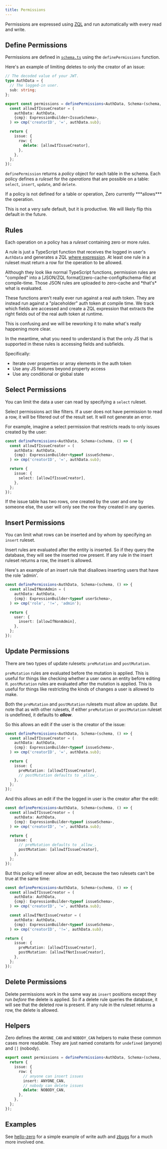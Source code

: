 ```yaml
---
title: Permissions
---
```


Permissions are expressed using [ZQL](reading-data) and run automatically with every read and write.

## Define Permissions

Permissions are defined in [`schema.ts`](/docs/zero-schema) using the `definePermissions` function.

Here's an example of limiting deletes to only the creator of an issue:

```ts
// The decoded value of your JWT.
type AuthData = {
  // The logged-in user.
  sub: string;
};

export const permissions = definePermissions<AuthData, Schema>(schema, () => {
  const allowIfIssueCreator = (
    authData: AuthData,
    {cmp}: ExpressionBuilder<IssueSchema>,
  ) => cmp('creatorID', '=', authData.sub);

  return {
    issue: {
      row: {
        delete: [allowIfIssueCreator],
      },
    },
  };
});
```

`definePermission` returns a _policy_ object for each table in the schema. Each policy defines a _ruleset_ for the _operations_ that are possible on a table: `select`, `insert`, `update`, and `delete`.

<Note type="danger">
If a policy is not defined for a table or operation, Zero currently ***allows*** the operation.

This is not a very safe default, but it is productive. We will likely flip this default in the future.

</Note>

## Rules

Each operation on a policy has a _ruleset_ containing zero or more _rules_.

A rule is just a TypeScript function that receives the logged in user's `AuthData` and generates a ZQL [where expression](reading-data#compound-filters). At least one rule in a ruleset must return a row for the operation to be allowed.

<Note type="warning">
Although they look like normal TypeScript functions, permission rules are "compiled" into a [JSON/ZQL format](zero-cache-config#schema-file) at compile-time. Those JSON rules are uploaded to zero-cache and *that's* what is evaluated.

These functions aren't really ever run against a real auth token. They are instead run against a "placeholder" auth token at compile time. We track which fields are accessed and create a ZQL expression that extracts the right fields out of the real auth token at runtime.

This is confusing and we will be reworking it to make what's really happening more clear.

In the meantime, what you need to understand is that the only JS that is supported in these rules is accessing fields and subfields.

Specifically:

* Iterate over properties or array elements in the auth token
* Use any JS features beyond property access
* Use any conditional or global state
</Note>

## Select Permissions

You can limit the data a user can read by specifying a `select` ruleset.

Select permissions act like filters. If a user does not have permission to read a row, it will be filtered out of the result set. It will not generate an error.

For example, imagine a select permission that restricts reads to only issues created by the user:

```ts
const definePermissions<AuthData, Schema>(schema, () => {
  const allowIfIssueCreator = (
    authData: AuthData,
    {cmp}: ExpressionBuilder<typeof issueSchema>,
  ) => cmp('creatorID', '=', authData.sub);

  return {
    issue: {
      select: [allowIfIssueCreator],
    },
  };
});
```

If the issue table has two rows, one created by the user and one by someone else, the user will only see the row they created in any queries.

## Insert Permissions

You can limit what rows can be inserted and by whom by specifying an `insert` ruleset.

Insert rules are evaluated after the entity is inserted. So if they query the database, they will see the inserted row present. If any rule in the insert ruleset returns a row, the insert is allowed.

Here's an example of an insert rule that disallows inserting users that have the role 'admin'.

```ts
const definePermissions<AuthData, Schema>(schema, () => {
  const allowIfNonAdmin = (
    authData: AuthData,
    {cmp}: ExpressionBuilder<typeof userSchema>,
  ) => cmp('role', '!=', 'admin');

  return {
    user: {
      insert: [allowIfNonAdmin],
    },
  };
});
```

## Update Permissions

There are two types of update rulesets: `preMutation` and `postMutation`.

`preMutation` rules are evaluated before the mutation is applied. This is useful for things like checking whether a user owns an entity before editing it. `postMutation` rules are evaluated after the mutation is applied. This is useful for things like restricting the kinds of changes a user is allowed to make.

Both the `preMutation` and `postMutation` rulesets must allow an update. But note that as with other rulesets, if either `preMutation` or `postMutation` ruleset is undefined, it defaults to **_allow_**.

So this allows an edit if the user is the creator of the issue:

```ts
const definePermissions<AuthData, Schema>(schema, () => {
  const allowIfIssueCreator = (
    authData: AuthData,
    {cmp}: ExpressionBuilder<typeof issueSchema>,
  ) => cmp('creatorID', '=', authData.sub);

  return {
    issue: {
      preMutation: [allowIfIssueCreator],
      // postMutation defaults to _allow_.
    },
  };
});
```

And this allows an edit if the the logged in user is the creator after the edit:

```ts
const definePermissions<AuthData, Schema>(schema, () => {
  const allowIfIssueCreator = (
    authData: AuthData,
    {cmp}: ExpressionBuilder<typeof issueSchema>,
  ) => cmp('creatorID', '=', authData.sub);

  return {
    issue: {
      // preMutation defaults to _allow_.
      postMutation: [allowIfIssueCreator],
    },
  };
});
```

But this policy will never allow an edit, because the two rulesets can't be true at the same time:

```ts
const definePermissions<AuthData, Schema>(schema, () => {
  const allowIfIssueCreator = (
    authData: AuthData,
    {cmp}: ExpressionBuilder<typeof issueSchema>,
  ) => cmp('creatorID', '=', authData.sub);

  const allowIfNotIssueCreator = (
    authData: AuthData,
    {cmp}: ExpressionBuilder<typeof issueSchema>,
  ) => cmp('creatorID', '!=', authData.sub);

return {
    issue: {
      preMutation: [allowIfIssueCreator],
      postMutation: [allowIfNotIssueCreator],
    },
  };
});
```

## Delete Permissions

Delete permissions work in the same way as `insert` positions except they run _before_ the delete is applied. So if a delete rule queries the database, it will see that the deleted row is present. If any rule in the ruleset returns a row, the delete is allowed.

## Helpers

Zero defines the `ANYONE_CAN` and `NOBODY_CAN` helpers to make these common cases more readable. They are just named constants for `undefined` (anyone) and `[]` (nobody).

```ts
export const permissions = definePermissions<AuthData, Schema>(schema, () => {
  return {
    issue: {
      row: {
        // anyone can insert issues
        insert: ANYONE_CAN,
        // nobody can delete issues
        delete: NOBODY_CAN,
      },
    },
  };
});
```

## Examples

See [hello-zero](https://github.com/rocicorp/hello-zero/blob/main/src/schema.ts) for a simple example of write auth and [zbugs](https://github.com/rocicorp/mono/blob/main/apps/zbugs/schema.ts#L16) for a much more involved one.
